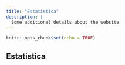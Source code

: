 ```yaml
---
title: "Estatistica"
description: |
  Some additional details about the website
---
```


```r
knitr::opts_chunk$set(echo = TRUE)
```

## Estatistica

